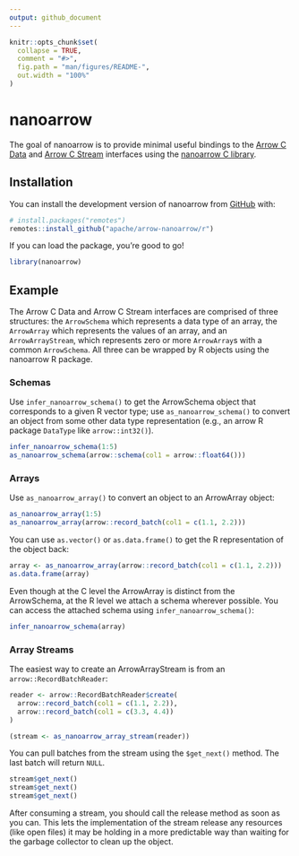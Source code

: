 ```yaml
---
output: github_document
---
```


<!---
  Licensed to the Apache Software Foundation (ASF) under one
  or more contributor license agreements.  See the NOTICE file
  distributed with this work for additional information
  regarding copyright ownership.  The ASF licenses this file
  to you under the Apache License, Version 2.0 (the
  "License"); you may not use this file except in compliance
  with the License.  You may obtain a copy of the License at

    http://www.apache.org/licenses/LICENSE-2.0

  Unless required by applicable law or agreed to in writing,
  software distributed under the License is distributed on an
  "AS IS" BASIS, WITHOUT WARRANTIES OR CONDITIONS OF ANY
  KIND, either express or implied.  See the License for the
  specific language governing permissions and limitations
  under the License.
-->

<!-- README.md is generated from README.Rmd. Please edit that file -->

```r
knitr::opts_chunk$set(
  collapse = TRUE,
  comment = "#>",
  fig.path = "man/figures/README-",
  out.width = "100%"
)
```

# nanoarrow

<!-- badges: start -->
<!-- badges: end -->

The goal of nanoarrow is to provide minimal useful bindings to the [Arrow C Data](https://arrow.apache.org/docs/format/CDataInterface.html) and [Arrow C Stream](https://arrow.apache.org/docs/format/CStreamInterface.html) interfaces using the [nanoarrow C library](https://apache.github.io/arrow-nanoarrow/).

## Installation

You can install the development version of nanoarrow from [GitHub](https://github.com/) with:

``` r
# install.packages("remotes")
remotes::install_github("apache/arrow-nanoarrow/r")
```

If you can load the package, you're good to go!

```r
library(nanoarrow)
```

## Example

The Arrow C Data and Arrow C Stream interfaces are comprised of three structures: the `ArrowSchema` which represents a data type of an array, the `ArrowArray` which represents the values of an array, and an `ArrowArrayStream`, which represents zero or more `ArrowArray`s with a common `ArrowSchema`. All three can be wrapped by R objects using the nanoarrow R package.

### Schemas

Use `infer_nanoarrow_schema()` to get the ArrowSchema object that corresponds to a given R vector type; use `as_nanoarrow_schema()` to convert an object from some other data type representation (e.g., an arrow R package `DataType` like `arrow::int32()`).

```r
infer_nanoarrow_schema(1:5)
as_nanoarrow_schema(arrow::schema(col1 = arrow::float64()))
```

### Arrays

Use `as_nanoarrow_array()` to convert an object to an ArrowArray object:

```r
as_nanoarrow_array(1:5)
as_nanoarrow_array(arrow::record_batch(col1 = c(1.1, 2.2)))
```

You can use `as.vector()` or `as.data.frame()` to get the R representation of the object back:

```r
array <- as_nanoarrow_array(arrow::record_batch(col1 = c(1.1, 2.2)))
as.data.frame(array)
```

Even though at the C level the ArrowArray is distinct from the ArrowSchema, at the R level we attach a schema wherever possible. You can access the attached schema using `infer_nanoarrow_schema()`:

```r
infer_nanoarrow_schema(array)
```

### Array Streams

The easiest way to create an ArrowArrayStream is from an `arrow::RecordBatchReader`:

```r
reader <- arrow::RecordBatchReader$create(
  arrow::record_batch(col1 = c(1.1, 2.2)),
  arrow::record_batch(col1 = c(3.3, 4.4))
)

(stream <- as_nanoarrow_array_stream(reader))
```

You can pull batches from the stream using the `$get_next()` method. The last batch will return `NULL`.

```r
stream$get_next()
stream$get_next()
stream$get_next()
```

After consuming a stream, you should call the release method as soon as you can. This lets the implementation of the stream release any resources (like open files) it may be holding in a more predictable way than waiting for the garbage collector to clean up the object.
